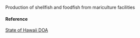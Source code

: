 Production of shellfish and foodfish from mariculture facilities

#### Reference

[State of Hawaii DOA](http://hdoa.hawaii.gov/)